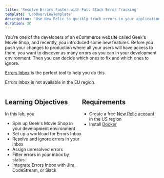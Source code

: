 ```yaml
---
title: 'Resolve Errors Faster with Full Stack Error Tracking'
template: 'LabOverviewTemplate'
description: 'Use New Relic to qucikly track errors in your application with the help of Errors Inbox.'
duration: 20
---
```


<Intro>

You're one of the developers of an eCommerce website called Geek's Movie Shop, and recently, you introduced some new features. Before you push your changes to production where all your users will have access to them, you want to discover as many errors as you can in your development environment. Then you can decide which ones to fix and which ones to ignore.

[Errors Inbox](https://docs.newrelic.com/docs/errors-inbox/errors-inbox/) is the perfect tool to help you do this.

</Intro>

<Callout variant='important'>

Errors Inbox is not available in the EU region.

</Callout>

<div style="display: flex;">

<div style="flex: 1;">

## Learning Objectives

In this lab, you:

- Spin up Geek's Movie Shop in your development environment
- Set up a workload for Errors Inbox
- Resolve and ignore errors in your inbox
- Assign unresolved errors
- Filter errors in your inbox by status
- Integrate Errors Inbox with Jira, CodeStream, or Slack

</div>

<div style="flex: 1;">

## Requirements

- Create a free [New Relic account](https://newrelic.com/signup?utm_source=developer-site) in the US region
- Install [Docker](https://www.docker.com/)

</div>

</div>
